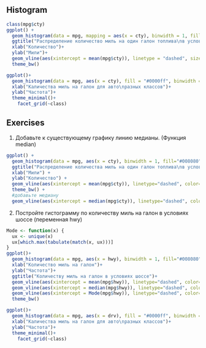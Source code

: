 ## Histogram
```r
class(mpg$cty)
ggplot() +
  geom_histogram(data = mpg, mapping = aes(x = cty), binwidth = 1, fill = "#00ff00", col = "#ff0000", alpha = 0.5)+
  ggtitle("Распределение количество миль на один галон топлива\nв условиях города")+
  xlab("Количество")+
  ylab("Мили")+
  geom_vline(aes(xintercept = mean(mpg$cty)), linetype = "dashed", size = 1, color = "#0000ff" )+
  theme_bw()
```
```r
ggplot()+
  geom_histogram(data = mpg, aes(x = cty), fill = "#0000ff", binwidth = 5)+
  xlab("Каличества миль на галон для авто\nразных классов")+
  ylab("Частота")+
  theme_minimal()+
    facet_grid(~class)
```
## Exercises
1. Добавьте к существующему графику линию медианы. (Функция median)
```r
ggplot() +
  geom_histogram(data = mpg, aes(x = cty), binwidth = 1, fill="#008080", col="#483D8B", alpha = 0.5)  + 
  ggtitle("Распределение количества миль на один галон топлива\nв условиях города") + 
  xlab("Мили") + 
  ylab("Количество") +
  geom_vline(aes(xintercept = mean(mpg$cty)), linetype="dashed", color="#8B0000", size=1) +
  theme_bw() +
  #добавьте медиану
  geom_vline(aes(xintercept = median(mpg$cty)), linetype="dashed", color="#888800", size = 1)
```
2. Постройте гистограмму по количеству миль на галон в условиях шоссе (переменная hwy)
```r
Mode <- function(x) {
  ux <- unique(x)
  ux[which.max(tabulate(match(x, ux)))]
}
ggplot()+  
  geom_histogram(data = mpg, aes(x = hwy), binwidth = 1, fill="#008080", col="#483D8B", alpha = 0.5)  + 
  xlab("Количество миль на галон")+
  ylab("Частота")+
  ggtitle("Количеству миль на галон в условиях шоссе")+
  geom_vline(aes(xintercept = mean(mpg$hwy)), linetype="dashed", color="#8B0000", size=1) +
  geom_vline(aes(xintercept = median(mpg$hwy)), linetype="dashed", color="#8B0000", size=1) +
  geom_vline(aes(xintercept = Mode(mpg$hwy)), linetype="dashed", color="#8B0000", size=1) +
  theme_bw()

```

```r
ggplot()+
  geom_histogram(data = mpg, aes(x = drv), fill = "#0000ff", binwidth = 5)+
  xlab("Каличества миль на галон для авто\nразных классов")+
  ylab("Частота")+
  theme_minimal()+
    facet_grid(~class)
```


